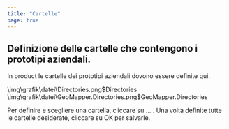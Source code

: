 ```yaml
---
title: "Cartelle"
page: true
---
```

## Definizione delle cartelle che contengono i prototipi aziendali.

In  <Placeholder>product</Placeholder> le cartelle dei prototipi aziendali dovono essere definite qui.

<GeoDesigner>
<Image>\img\grafik\datei\Directories.png$Directories</Image>
</GeoDesigner>
<GeoMapper>
<Image>\img\grafik\datei\GeoMapper.Directories.png$GeoMapper.Directories</Image>
</GeoMapper>


Per definire e scegliere una cartella, cliccare su  <Border>...</Border> .
Una volta definite tutte le cartelle desiderate, cliccare su  <Border>OK</Border>  per salvarle.